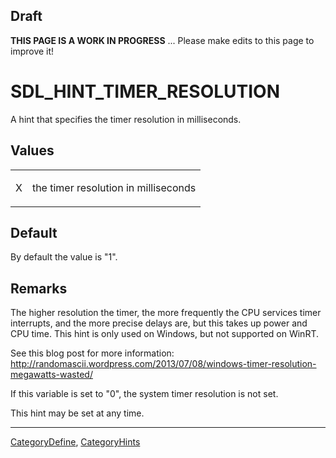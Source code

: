 == Draft ==

'''THIS PAGE IS A WORK IN PROGRESS''' ... Please make edits to this page to improve it!


<!-- #*^*^*^*^*See https://wiki.libsdl.org/SGEnumerations for details on editing this page*^*^*^*^* -->


= SDL_HINT_TIMER_RESOLUTION =
A hint that specifies the timer resolution in milliseconds.




== Values ==
{|
|X
|the timer resolution in milliseconds
|}


== Default ==
By default the value is "1".



== Remarks ==
The higher resolution the timer, the more frequently the CPU services timer interrupts, and the more precise delays are, but this takes up power and CPU time. This hint is only used on Windows, but not supported on WinRT.

See this blog post for more information:
http://randomascii.wordpress.com/2013/07/08/windows-timer-resolution-megawatts-wasted/

If this variable is set to "0", the system timer resolution is not set.

This hint may be set at any time.

----
[[CategoryDefine]], [[CategoryHints]]
<!-- #See the Style Guide for instructions on editing the footer. -->
